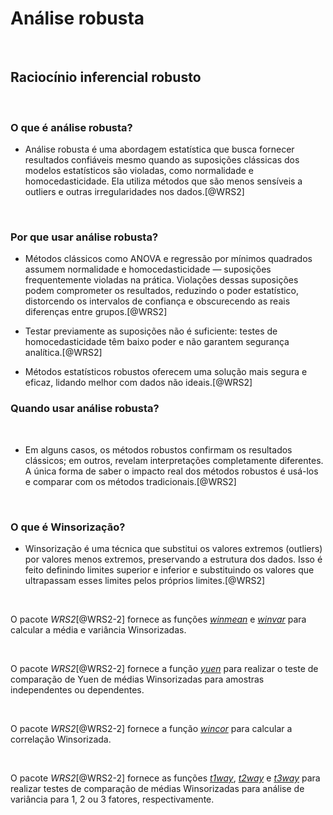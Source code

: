 # **Análise robusta**

<br>

## Raciocínio inferencial robusto

<br>

### O que é análise robusta?

- Análise robusta é uma abordagem estatística que busca fornecer resultados confiáveis mesmo quando as suposições clássicas dos modelos estatísticos são violadas, como normalidade e homocedasticidade. Ela utiliza métodos que são menos sensíveis a outliers e outras irregularidades nos dados.[@WRS2]

<br>

### Por que usar análise robusta?

- Métodos clássicos como ANOVA e regressão por mínimos quadrados assumem normalidade e homocedasticidade — suposições frequentemente violadas na prática. Violações dessas suposições podem comprometer os resultados, reduzindo o poder estatístico, distorcendo os intervalos de confiança e obscurecendo as reais diferenças entre grupos.[@WRS2]

- Testar previamente as suposições não é suficiente: testes de homocedasticidade têm baixo poder e não garantem segurança analítica.[@WRS2]

- Métodos estatísticos robustos oferecem uma solução mais segura e eficaz, lidando melhor com dados não ideais.[@WRS2]

### Quando usar análise robusta?

<br>

- Em alguns casos, os métodos robustos confirmam os resultados clássicos; em outros, revelam interpretações completamente diferentes. A única forma de saber o impacto real dos métodos robustos é usá-los e comparar com os métodos tradicionais.[@WRS2]

<br>

### O que é Winsorização?

- Winsorização é uma técnica que substitui os valores extremos (outliers) por valores menos extremos, preservando a estrutura dos dados. Isso é feito definindo limites superior e inferior e substituindo os valores que ultrapassam esses limites pelos próprios limites.[@WRS2]

<br>

::: {.infobox .Rlogo data-latex="{images/Rlogo}"}
O pacote *WRS2*[@WRS2-2] fornece as funções [*winmean*](https://www.rdocumentation.org/packages/WRS2/versions/1.1-6/topics/trimse) e [*winvar*](https://www.rdocumentation.org/packages/WRS2/versions/1.1-6/topics/trimse) para calcular a média e variância Winsorizadas.
:::

<br>

::: {.infobox .Rlogo data-latex="{images/Rlogo}"}
O pacote *WRS2*[@WRS2-2] fornece a função [*yuen*](https://www.rdocumentation.org/packages/WRS2/versions/1.1-6/topics/yuen) para realizar o teste de comparação de Yuen de médias Winsorizadas para amostras independentes ou dependentes.
:::

<br>

::: {.infobox .Rlogo data-latex="{images/Rlogo}"}
O pacote *WRS2*[@WRS2-2] fornece a função [*wincor*](https://www.rdocumentation.org/packages/WRS2/versions/1.1-6/topics/pbcor) para calcular a correlação Winsorizada.
:::

<br>

::: {.infobox .Rlogo data-latex="{images/Rlogo}"}
O pacote *WRS2*[@WRS2-2] fornece as funções [*t1way*](https://www.rdocumentation.org/packages/WRS2/versions/1.1-6/topics/t1way), [*t2way*](https://www.rdocumentation.org/packages/WRS2/versions/1.1-6/topics/t2way) e [*t3way*](https://www.rdocumentation.org/packages/WRS2/versions/1.1-6/topics/t3way) para realizar testes de comparação de médias Winsorizadas para análise de variância para 1, 2 ou 3 fatores, respectivamente.
:::

<br>
